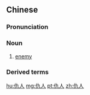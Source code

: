==Chinese==
{{zh-forms}}

===Pronunciation===
{{zh-pron
|m=chóurén
|c=sau4 jan4
|mn=qz,tp,xm:siû-lîn/kh,zz:siû-jîn
|cat=n
}}

===Noun===
{{zh-noun}}

# [[enemy]]

===Derived terms===
{{zh-der|仇人相見，分外眼紅}}

[[hu:仇人]]
[[mg:仇人]]
[[pt:仇人]]
[[zh:仇人]]